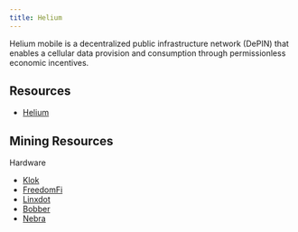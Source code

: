 ```yaml
---
title: Helium
---
```


Helium mobile is a decentralized public infrastructure network (DePIN) that enables a cellular data provision and consumption through permissionless economic incentives.

## Resources

- [Helium](https://www.helium.com/mine#hotspots)

## Mining Resources

Hardware

- [Klok](https://buyklok.com/products/privacy-hub?utm_source=CCC&utm_medium=ECOMCCC&utm_campaign=CCCCKLOK&utm_id=CCCKLOK)
- [FreedomFi](https://freedomfi.com/catalog/)
- [Linxdot](https://www.linxdot.com/store/)
- [Bobber](https://bobber.com/)
- [Nebra](https://uk.pi-supply.com/collections/helium-hotspot-miners-hnt)